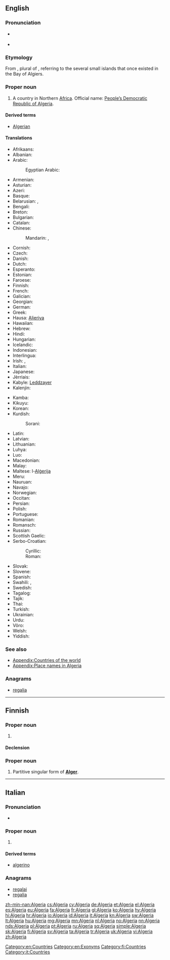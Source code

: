 ==English==
{{wikipedia}}

===Pronunciation===
* {{a|RP}} {{IPA|/ælˈdʒɪəriə/}}
* {{audio|En-us-Algeria.ogg|Audio (US)}}

===Etymology===
From {{etyl|ar|en}} {{term|الجزائر|tr=al-jazā’ir||the islands|lang=ar}}, plural of {{term|جزيرة|tr=jazīra||island|lang=ar}}, referring to the several small islands that once existed in the Bay of Algiers.

===Proper noun===
{{en-proper noun}}

# A country in Northern [[Africa]]. Official name: [[People’s Democratic Republic of Algeria]].

====Derived terms====
* [[Algerian]]

====Translations====
{{trans-top|country}}
* Afrikaans: {{t|af|Algerië}}
* Albanian: {{t+|sq|Algjeria}}
* Arabic: {{t|ar|الجزائر|p|tr=al-jazāʾir}}
*: Egyptian Arabic: {{t|arz|الجزاير|f|tr=e'gazayer|sc=Arab}}
* Armenian: {{t|hy|Ալժիր|tr=Alžir}}
* Asturian: {{t+|ast|Arxelia|f}}
* Azeri: {{t+|az|Əlcəzair}}
* Basque: {{t|eu|Aljeria}}
* Belarusian: {{t|be|Алжыр|m|tr=Alžýr}}, {{t|be|Альжыр|m|tr=Al'žýr}} {{qualifier|Taraškevica orthography}}
* Bengali: {{t|bn|আলজেরিয়া}}
* Breton: {{t|br|Aljeria}}
* Bulgarian: {{t|bg|Алжир|m|tr=Alžír}}
* Catalan: {{t+|ca|Algèria|f}}
* Chinese:
*: Mandarin: {{t|cmn|阿爾及利亞|sc=Hani}},  {{t+|cmn|阿尔及利亚|tr=Ā'ěrjílìyà|sc=Hani}}
* Cornish: {{t|kw|Aljeri}}
* Czech: {{t+|cs|Alžírsko|n}}
* Danish: {{t|da|Algeriet}}
* Dutch: {{t+|nl|Algerije}}
* Esperanto: {{t|eo|Alĝerio}}
* Estonian: {{t+|et|Alžeeria}}
* Faroese: {{t|fo|Algeria|n}}
* Finnish: {{t+|fi|Algeria}}
* French: {{t+|fr|Algérie|f}}
* Galician: {{t+|gl|Alxeria|f}}
* Georgian: {{t|ka|ალჟირი|sc=Geor}}
* German: {{t+|de|Algerien|n}}
* Greek: {{t+|el|Αλγερία|f|tr=Algería}}
* Hausa: [[Aljeriya]]
* Hawaiian: {{t|haw|'Alekelia|alt=ʻAlekelia}}
* Hebrew: {{t|he|אלג׳יריה|f|tr=Aljiriya}}
* Hindi: {{t+|hi|अल्जीरिया|tr=Aljīriyā}}
* Hungarian: {{t+|hu|Algéria}}
* Icelandic: {{t+|is|Alsír|n}}
* Indonesian: {{t|id|Aljazair}}
* Interlingua: {{t|ia|Algeria}}
* Irish: {{t|ga|Ailgéir|f|alt=An Ailgéir}}, {{t|ga|Daon-Phoblacht Dhaonlathach na hAilgéire|f}}
* Italian: {{t+|it|Algeria|f}}
* Japanese: {{t+|ja|アルジェリア|tr=Arujeria}}
* Jèrriais: {{t|roa-jer|Algérie|f}}
* Kabyle: [[Leddzayer]]
* Kalenjin: {{t|kln|Aljeria}}
{{trans-mid}}
* Kamba: {{t|kam|Aljeria}}
* Kikuyu: {{t|ki|Aljeria}}
* Korean: {{t+|ko|알제리|tr=Aljeri|sc=Hang}}
* Kurdish:
*: Sorani: {{t|ku|جه‌زایر|sc=ku-Arab}}
* Latin: {{t|la|Algerium}}
* Latvian: {{t+|lv|Alžīrija}}
* Lithuanian: {{t+|lt|Alžyras}}
* Luhya: {{t|luy|Aljeria}}
* Luo: {{t|luo|Aljeria}}
* Macedonian: {{t+|mk|Алжир|m|tr=Álžir}}
* Malay: {{t|ms|Algeria}}
* Maltese: l-[[Alġerija]]
* Meru: {{t|mer|Aljeria}}
* Nauruan: {{t|na|Algeria}}
* Navajo: {{t|nv|Aljííya}}
* Norwegian: {{t+|no|Algerie}}
* Occitan: {{t+|oc|Argeria|f}}
* Persian: {{t+|fa|الجزایر|tr=Aljazâyer}}
* Polish: {{t+|pl|Algieria|f}}
* Portuguese: {{t+|pt|Argélia|f}}
* Romanian: {{t|ro|Algeria|f}}
* Romansch: {{t|rm|Algeria}}
* Russian: {{t+|ru|Алжир|m|tr=Alžír}}
* Scottish Gaelic: {{t|gd|Algeria}}
* Serbo-Croatian:
*: Cyrillic: {{t|sh|Алжир|m}}
*: Roman: {{t|sh|Alžir|m}}
* Slovak: {{t|sk|Alžírsko}}
* Slovene: {{t|sl|Alžírija|f}}
* Spanish: {{t+|es|Argelia|f}}
* Swahili: {{t+|sw|Aljeria}}, {{t|sw|Ualjeri}}
* Swedish: {{t+|sv|Algeriet}}
* Tagalog: {{t|tl|Algeria}}
* Tajik: {{t|tg|Алҷазоир|tr=Aljazoir|sc=Cyrl}}
* Thai: {{t|th|ประเทศแอลจีเรีย|tr=pràthàèt aenjiria}}
* Turkish: {{t+|tr|Cezayir}}
* Ukrainian: {{t+|uk|Алжир|m|tr=Alžýr}}
* Urdu: {{t|ur|الجزائر|tr=Aljazâ’ir}}
* Võro: {{t|vro|Alžeeriä}}
* Welsh: {{t+|cy|Algeria}}
* Yiddish: {{t|yi|אַלזשיר|tr=Alzhir|sc=Hebr}}
{{trans-bottom}}

===See also===
* [[Appendix:Countries of the world]]
* [[Appendix:Place names in Algeria]]

===Anagrams===
* [[regalia#English|regalia]]

[[Category:en:Countries]]
[[Category:en:Exonyms]]

----

==Finnish==
{{wikipedia|lang=fi}}

===Proper noun===
{{fi-proper noun}}

# {{l/en|Algeria}}

====Declension====
{{fi-decl-kulkija|Algeri|nopl=1}}

===Proper noun===
{{head|fi|proper noun form}}

# Partitive singular form of '''[[Alger#Finnish|Alger]]'''.

[[Category:fi:Countries]]

----

==Italian==
{{wikipedia|lang=it}}

===Pronunciation===
* {{audio|It-Algeria.ogg|Audio}}

===Proper noun===
{{it-proper noun|f}}

# {{l/en|Algeria}}

====Derived terms====
* [[algerino]]

===Anagrams===
* [[regalai#Italian|regalai]]
* [[regalia#Italian|regalia]]

[[Category:it:Countries]]

[[zh-min-nan:Algeria]]
[[cs:Algeria]]
[[cy:Algeria]]
[[de:Algeria]]
[[et:Algeria]]
[[el:Algeria]]
[[es:Algeria]]
[[eu:Algeria]]
[[fa:Algeria]]
[[fr:Algeria]]
[[gl:Algeria]]
[[ko:Algeria]]
[[hy:Algeria]]
[[hi:Algeria]]
[[hr:Algeria]]
[[io:Algeria]]
[[id:Algeria]]
[[it:Algeria]]
[[kn:Algeria]]
[[sw:Algeria]]
[[lt:Algeria]]
[[hu:Algeria]]
[[mg:Algeria]]
[[mn:Algeria]]
[[nl:Algeria]]
[[no:Algeria]]
[[nn:Algeria]]
[[nds:Algeria]]
[[pl:Algeria]]
[[pt:Algeria]]
[[ru:Algeria]]
[[sq:Algeria]]
[[simple:Algeria]]
[[sk:Algeria]]
[[fi:Algeria]]
[[sv:Algeria]]
[[ta:Algeria]]
[[tr:Algeria]]
[[uk:Algeria]]
[[vi:Algeria]]
[[zh:Algeria]]